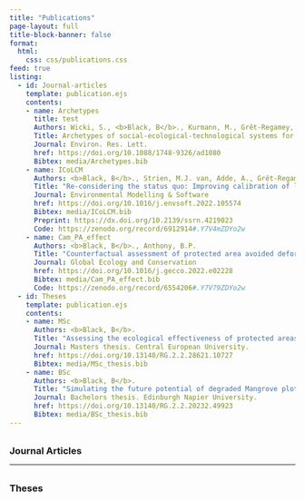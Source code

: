 ```yaml
---
title: "Publications"
page-layout: full
title-block-banner: false
format: 
  html: 
    css: css/publications.css
feed: true
listing:
  - id: Journal-articles
    template: publication.ejs
    contents:
    - name: Archetypes
      title: test
      Authors: Wicki, S., <b>Black, B</b>., Kurmann, M., Grêt-Regamey, A.
      Title: Archetypes of social-ecological-technological systems for managing ecological infrastructure.
      Journal: Environ. Res. Lett.
      href: https://doi.org/10.1088/1748-9326/ad1080
      Bibtex: media/Archetypes.bib
    - name: ICoLCM
      Authors: <b>Black, B</b>., Strien, M.J. van, Adde, A., Grêt-Regamey, A.
      Title: "Re-considering the status quo: Improving calibration of land use change models through validation of transition potential predictions."
      Journal: Environmental Modelling & Software
      href: https://doi.org/10.1016/j.envsoft.2022.105574
      Bibtex: media/ICoLCM.bib
      Preprint: https://dx.doi.org/10.2139/ssrn.4219023
      Code: https://zenodo.org/record/6912914#.Y7V4mZDYo2w
    - name: Cam_PA_effect
      Authors: <b>Black, B</b>., Anthony, B.P.
      Title: "Counterfactual assessment of protected area avoided deforestation in Cambodia: Trends in effectiveness, spillover effects and the influence of establishment date."
      Journal: Global Ecology and Conservation
      href: https://doi.org/10.1016/j.gecco.2022.e02228
      Bibtex: media/Cam_PA_effect.bib
      Code: https://zenodo.org/record/6554206#.Y7V79ZDYo2w
  - id: Theses
    template: publication.ejs
    contents:
    - name: MSc
      Authors: <b>Black, B</b>.
      Title: "Assessing the ecological effectiveness of protected areas in Cambodia: a quasi-experimental counterfactual estimation of avoided deforestation."
      Journal: Masters thesis. Central European University.
      href: https://doi.org/10.13140/RG.2.2.28621.10727
      Bibtex: media/MSc_thesis.bib
    - name: BSc
      Authors: <b>Black, B</b>.
      Title: "Simulating the future potential of degraded Mangrove plots using field data from Kenya."
      Journal: Bachelors thesis. Edinburgh Napier University.
      href: https://doi.org/10.13140/RG.2.2.20232.49923
      Bibtex: media/BSc_thesis.bib
---
```


<br><h3 style="margin:0!important;padding:0!important;text-decoration:none;">Journal Articles</h3>

:::{#Journal-articles}
:::

------------------------------------------------------------------------
<br><h3 style="margin:0!important;padding:0!important;text-decoration:none;">Theses</h3>

:::{#Theses}
:::



